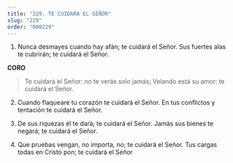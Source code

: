 ```yaml
---
title: "229. TE CUIDARA EL SEÑOR"
slug: "229"
order: "000229"
---
```


1. Nunca desmayes cuando hay afán; te cuidará el Señor.
Sus fuertes alas te cubrirán; te cuidará el Señor.

**CORO**
> Te cuidará el Señor: no te verás solo jamás;
Velando está su amor: te cuidará el Señor.

2. Cuando flaqueare tu corazón te cuidará el Señor. En tus conflictos y tentación te cuidará el Señor.

3. De sus riquezas él te dará; te cuidará el Señor. Jamás sus bienes te negará; te cuidará el Señor.

4. Que pruebas vengan, no importa, no; te cuidará el Señor.
Tus cargas todas en Cristo pon; te cuidará el Señor